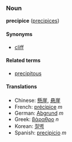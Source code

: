 ===Noun===
'''precipice''' ([[precipices]])

====Synonyms====
*[[cliff]]

====Related terms====
*[[precipitous]]

====Translations====
*Chinese: [[懸崖]], [[悬崖]]
*French: [[précipice]] ''m''
*German: [[Abgrund]] ''m''
*Greek: [[βάραθρο]] ''n''
*Korean: [[절벽]]
*Spanish: [[precipicio]] ''m''